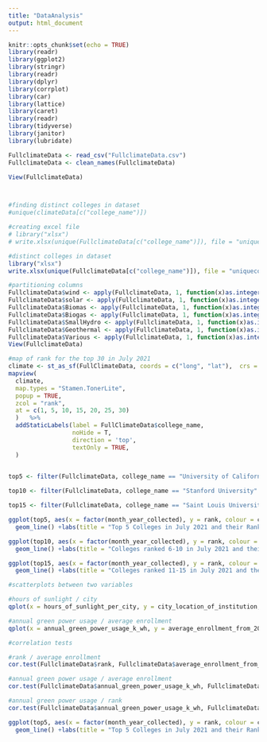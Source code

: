 ```yaml
---
title: "DataAnalysis"
output: html_document
---
```


```r
knitr::opts_chunk$set(echo = TRUE)
library(readr)
library(ggplot2)
library(stringr)
library(readr)
library(dplyr)
library(corrplot)
library(car)
library(lattice)
library(caret)
library(readr)
library(tidyverse)
library(janitor)
library(lubridate)

FullclimateData <- read_csv("FullclimateData.csv")
FullclimateData <- clean_names(FullclimateData)

View(FullclimateData)




```

```r
#finding distinct colleges in dataset
#unique(climateData[c("college_name")])

#creating excel file
# library("xlsx")
# write.xlsx(unique(FullclimateData[c("college_name")]), file = "uniquecolleges.xlsx", sheetName = "UNIQUE COLLEGES", append = FALSE)
```

```r
#distinct colleges in dataset
library("xlsx")
write.xlsx(unique(FullclimateData[c("college_name")]), file = "uniquecolleges.xlsx", sheetName = "uniqueColleges", append = FALSE)

```

```r
#partitioning columns
FullclimateData$wind <- apply(FullclimateData, 1, function(x)as.integer(any(grep('Wind',x))))
FullclimateData$solar <- apply(FullclimateData, 1, function(x)as.integer(any(grep('Solar',x))))
FullclimateData$Biomas <- apply(FullclimateData, 1, function(x)as.integer(any(grep('Biomas',x))))
FullclimateData$Biogas <- apply(FullclimateData, 1, function(x)as.integer(any(grep('Biogas',x))))
FullclimateData$SmallHydro <- apply(FullclimateData, 1, function(x)as.integer(any(grep('Small-hydro',x))))
FullclimateData$Geothermal <- apply(FullclimateData, 1, function(x)as.integer(any(grep('Geothermal',x))))
FullclimateData$Various <- apply(FullclimateData, 1, function(x)as.integer(any(grep('Various',x))))
View(FullclimateData)

```


```r
#map of rank for the top 30 in July 2021
climate <- st_as_sf(FullClimateData, coords = c("long", "lat"),  crs = 4326)
mapview(
  climate, 
  map.types = "Stamen.TonerLite", 
  popup = TRUE, 
  zcol = "rank", 
  at = c(1, 5, 10, 15, 20, 25, 30)
  )   %>% 
  addStaticLabels(label = FullClimateData$college_name,
                  noHide = T,
                  direction = 'top',
                  textOnly = TRUE,
  )
     
```

```r
top5 <- filter(FullclimateData, college_name == "University of California" | college_name =="Arizona State University" | college_name == "Columbia University" | college_name =="University at Buffalo, The State University of New York" | college_name== "Boston University")

top10 <- filter(FullclimateData, college_name == "Stanford University" | college_name =="University of Maryland" | college_name == "Georgetown University" | college_name =="University of Utah" | college_name== "Carnegie Mellon University")

top15 <- filter(FullclimateData, college_name == "Saint Louis University" | college_name =="University of Oklahoma" | college_name == "Northeastern University" | college_name =="Northwestern University" | college_name== "The Ohio State University")

ggplot(top5, aes(x = factor(month_year_collected), y = rank, colour = college_name, group = college_name))+
  geom_line() +labs(title = "Top 5 Colleges in July 2021 and their Ranks Over Time", x = "Month and Year", y = "Rank") + theme(axis.text.x = element_text(angle = 270))

ggplot(top10, aes(x = factor(month_year_collected), y = rank, colour = college_name, group = college_name))+
  geom_line() +labs(title = "Colleges ranked 6-10 in July 2021 and their Ranks Over Time", x = "Month and Year", y = "Rank") + theme(axis.text.x = element_text(angle = 270))

ggplot(top15, aes(x = factor(month_year_collected), y = rank, colour = college_name, group = college_name))+
  geom_line() +labs(title = "Colleges ranked 11-15 in July 2021 and their Ranks Over Time", x = "Month and Year", y = "Rank") + theme(axis.text.x = element_text(angle = 270))

```

```r


#scatterplots between two variables

#hours of sunlight / city
qplot(x = hours_of_sunlight_per_city, y = city_location_of_institution, data = FullclimateData)

#annual green power usage / average enrollment
qplot(x = annual_green_power_usage_k_wh, y = average_enrollment_from_2020_2018, data = FullclimateData)
```


```r
#correlation tests

#rank / average enrollment
cor.test(FullclimateData$rank, FullclimateData$average_enrollment_from_2020_2018, method = 'spearman')

#annual green power usage / average enrollment
cor.test(FullclimateData$annual_green_power_usage_k_wh, FullclimateData$average_enrollment_from_2020_2018, method = 'spearman')

#annual green power usage / rank
cor.test(FullclimateData$annual_green_power_usage_k_wh, FullclimateData$rank, method = 'spearman')
```

```r
ggplot(top5, aes(x = factor(month_year_collected), y = rank, colour = college_name, group = college_name))+
  geom_line() +labs(title = "Top 5 Colleges in July 2021 and their Ranks Over Time", x = "Month and Year", y = "Rank") + theme(axis.text.x = element_text(angle = 270))
```

